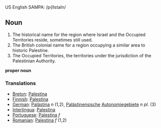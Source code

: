 US English SAMPA: /p{lIstaIn/

==Noun==
#The historical name for the region where Israel and the Occupied Territories reside, sometimes still used.
#The British colonial name for a region occupying a similar area to historic Palestine.
#The Occupied Territories, the territories under the jurisdiction of the Palestinian Authority.

'''proper noun'''

=== Translations ===

*[[Breton]]: [[Palestina]]
*[[Finnish]]: [[Palestina]]
*[[German]]: [[Palästina]] ''n'' (1,2), [[Palästinensisch]]e [[Autonomiegebiet]]e ''n pl.'' (3)
*[[Interlingua]]: [[Palestina]]
*[[Portuguese]]: [[Palestina]] ''f''
*[[Romanian]]: [[Palestina]] ''f'' (1,2)